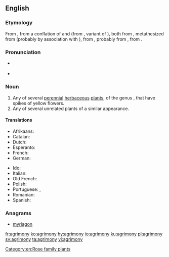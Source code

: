 ==English==

===Etymology===
From {{etyl|enm|en}} {{m|enm|egremoyne}}, from a conflation of {{etyl|ang|en}} {{m|ang|agrimonia}} and {{etyl|frm|en}} {{m|frm|agremoine}} (from {{etyl|fro|en}} {{m|fro|agremoine}}, variant of {{m|fro|aegremone}}), both from {{etyl|LL.|en}} {{m|la|agrimōnia}}, metathesized from {{etyl|la|en}} {{m|la|argemōnia||a kind of poppy}} (probably by association with {{m|la|ager|ager, agri-|field}}), from {{etyl|grc|en}} {{m|grc|ἀργεμώνη||{{w|Papaver argemone}}, wild-rose}}, probably from {{m|grc|ἄργεμον||[[leucoma]]}}, from {{m|grc|ἀργός||white}}.

===Pronunciation===
* {{a|UK}} {{IPA|/ˈaɡrᵻməni/|lang=en}}
* {{a|US}} {{IPA|/ˈæɡrəˌmoʊni/|lang=en}}

===Noun===
{{wikipedia}}
{{en-noun|agrimonies}}

# Any of several [[perennial]] [[herbaceous]] [[plant]]s, of the genus {{taxlink|Agrimonia|genus|noshow=1}}, that have spikes of yellow flowers.
# Any of several unrelated plants of a similar appearance.

====Translations====
{{trans-top|plant of the genus ''Agrimonia''}}
* Afrikaans: {{t|af|akkermonie|f}}
* Catalan: {{t|ca|agrimònia|f}}
* Dutch: {{t|nl|agrimonie}}
* Esperanto: {{t|eo|agrimonio}}
* French: {{t+|fr|aigremoine|f}}
* German: {{t+|de|Odermennig|m}}
{{trans-mid}}
* Ido: {{t+|io|agrimonio}}
* Italian: {{t|it|agrimonia|f}}
* Old French: {{t|fro|aegremone|f}}
* Polish: {{t|pl|rzepik|m}}
* Portuguese: {{t|pt|agrimónia|f}} {{qualifier|Portugal}}, {{t|pt|agrimônia|f}} {{qualifier|Brazil}}
* Romanian: {{t+|ro|turiță-mare|f}}
* Spanish: {{t|es|agrimonia|f}}
{{trans-bottom}}

===Anagrams===
* [[myriagon#English|myriagon]]

[[Category:en:Rose family plants]]

[[fr:agrimony]]
[[ko:agrimony]]
[[hy:agrimony]]
[[io:agrimony]]
[[ku:agrimony]]
[[pl:agrimony]]
[[sv:agrimony]]
[[ta:agrimony]]
[[vi:agrimony]]